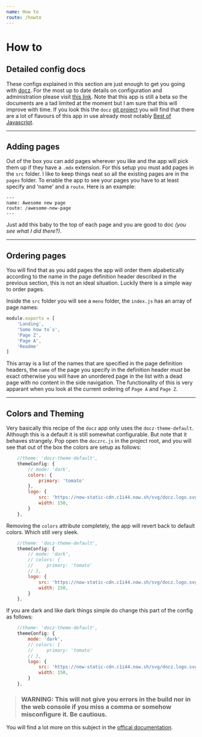 ```yaml
---
name: How to
route: /howto
---
```


# How to

## Detailed config docs

These configs explained in this section are just enough to get you going with [docz](https://www.docz.site). For the most up to date details on configuration and administration please visit [this link](https://www.docz.site/docs/introduction). Note that this app is still a beta so the documents are a tad limited at the moment but I am sure that this will improve with time. If you look this the `docz` [git project](https://github.com/pedronauck/docz) you will find that there are a lot of flavours of this app in use already most notably [Best of Javascript](https://bestofjs.org/).

---

## Adding pages

Out of the box you can add pages wherever you like and the app will pick them up if they have a `.mdx` extension. For this setup you must add pages in the `src` folder. I like to keep things neat so all the existing pages are in the `pages` folder. To enable the app to see your pages you have to at least specify and 'name' and a `route`. Here is an example:

```mdx
---
name: Awesome new page
route: /awesome-new-page
---
```

Just add this baby to the top of each page and you are good to doc *(you see what I did there?)*. 

---

## Ordering pages

You will find that as you add pages the app will order them alpabetically according to the name in the page definition header described in the previous section, this is not an ideal situation. Luckily there is a simple way to order pages.

Inside the `src` folder you will see a `menu` folder, the `index.js` has an array of page names:

```js
module.exports = [
    'Landing',
    'Some how to`s',
    'Page Z',
    'Page A',
    'Readme'
]
```

This array is a list of the names that are specified in the page definition headers, the `name` of the page you specify in the definition header must be exact otherwise you will have an unordered page in the list with a dead page with no content in the side navigation. The functionality of this is very apparant when you look at the current ordering of `Page A` and `Page Z`.

---

## Colors and Theming

Very basically this recipe of the `docz` app only uses the `docz-theme-default`. Although this is a default it is still somewhat configurable. But note that it behaves strangely. Pop open the `doczrc.js` in the project root, and you will see that out of the box the colors are setup as follows:

```js
    //theme: 'docz-theme-default',
    themeConfig: {
        // mode: 'dark',
        colors: {
            primary: 'tomato'
        },
        logo: {
            src: 'https://now-static-cdn.c1i44.now.sh/svg/docz.logo.svg',
            width: 150,
        }
    },
```

Removing the `colors` attribute completely, the app will revert back to default colors. Which still very sleek. 

```js
    //theme: 'docz-theme-default',
    themeConfig: {
        // mode: 'dark',
        // colors: {
        //     primary: 'tomato'
        // },
        logo: {
            src: 'https://now-static-cdn.c1i44.now.sh/svg/docz.logo.svg',
            width: 150,
        }
    },
```

If you are dark and like dark things simple do change this part of the config as follows:


```js
    //theme: 'docz-theme-default',
    themeConfig: {
        mode: 'dark',
        // colors: {
        //     primary: 'tomato'
        // },
        logo: {
            src: 'https://now-static-cdn.c1i44.now.sh/svg/docz.logo.svg',
            width: 150,
        }
    },
```

> ### **WARNING:** This will not give you errors in the build nor in the web console if you miss a comma or somehow misconfigure it. **Be cautious.** 

You will find a lot more on this subject in the [offical documentation](https://www.docz.site/docs/creating-themes).
